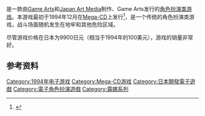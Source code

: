 {{NoteTA
| G1=Games
}}

{{vgname|露娜 永恒之蓝|ja=ルナ エターナルブルー|en=Lunar: Eternal Blue}}是一款由[[Game_Arts|Game Arts]]和[[Japan_Art_Media|Japan Art Media]]制作、Game Arts发行的[[角色扮演类游戏|角色扮演类游戏]]。本游戏最初于1994年12月在[[Mega-CD|Mega-CD]]上发行<ref name="gamefaqs">{{cite web | url = http://www.gamefaqs.com/segacd/587964-lunar-eternal-blue/data| title = Release information | publisher = [[GameFAQs|GameFAQs]]| date = | accessdate = 2016-03-08 |language=en}}</ref>，是一个传统的角色扮演类游戏，战斗场面随机发生在地牢和其他危险区域。

尽管游戏价格在日本为9900日元（相当于1994年的100美元），游戏的销量非常好。

== 参考资料 ==
{{Reflist}}

{{露娜系列}}

{{DEFAULTSORT:Lunar Eternal Blue}}
[[Category:1994年电子游戏|Category:1994年电子游戏]]
[[Category:Mega-CD游戏|Category:Mega-CD游戏]]
[[Category:日本開發電子遊戲|Category:日本開發電子遊戲]]
[[Category:電子角色扮演遊戲|Category:電子角色扮演遊戲]]
[[Category:露娜系列|Category:露娜系列]]

{{rpg-videogame-stub}}